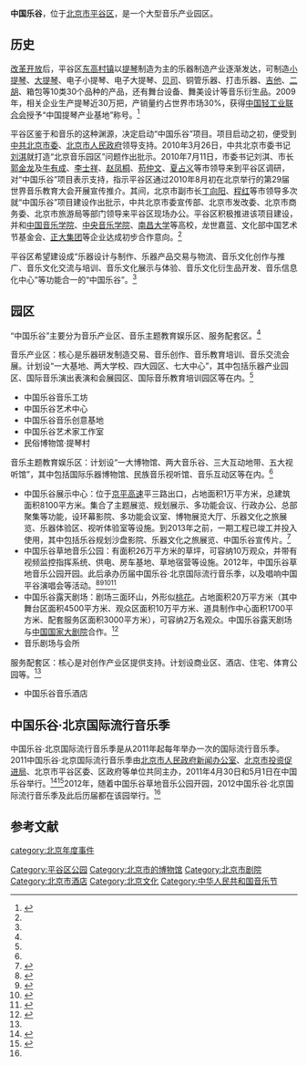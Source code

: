 '''中国乐谷'''，位于[[北京市|北京市]][[平谷区|平谷区]]，是一个大型音乐产业园区。

==历史==
[[改革开放|改革开放]]后，平谷区[[东高村镇|东高村镇]]以[[提琴|提琴]]制造为主的乐器制造产业逐渐发达，可制造[[小提琴|小提琴]]、[[大提琴|大提琴]]、电子小提琴、电子大提琴、[[贝司|贝司]]、铜管乐器、打击乐器、[[吉他|吉他]]、[[二胡|二胡]]、箱包等10类30个品种的产品，还有舞台设备、舞美设计等音乐衍生品。2009年，相关企业生产提琴近30万把，产销量约占世界市场30%，获得[[中国轻工业联合会|中国轻工业联合会]]授予“中国提琴产业基地”称号。<ref name=zgyg>{{Cite web |url=http://www.bjpg.gov.cn/publish/portal0/tab451/ |title=中国乐谷，中国乐谷北京音乐产业园区，2011-02-22 |accessdate=2015-05-04 |archive-date=2015-05-22 |archive-url=https://web.archive.org/web/20150522182628/http://www.bjpg.gov.cn/publish/portal0/tab451/ |dead-url=no }}</ref>

平谷区鉴于和音乐的这种渊源，决定启动“中国乐谷”项目。项目启动之初，便受到[[中共北京市委|中共北京市委]]、[[北京市人民政府|北京市人民政府]]领导支持。2010年3月26日，中共北京市委书记[[刘淇|刘淇]]就打造“北京音乐园区”问题作出批示。2010年7月11日，市委书记刘淇、市长[[郭金龙|郭金龙]]及[[牛有成|牛有成]]、[[李士祥|李士祥]]、[[赵凤桐|赵凤桐]]、[[苟仲文|苟仲文]]、[[夏占义|夏占义]]等市领导来到平谷区调研，对“中国乐谷”项目表示支持，指示平谷区通过2010年8月初在北京举行的第29届世界音乐教育大会开展宣传推介。其间，北京市副市长[[丁向阳|丁向阳]]、[[程红|程红]]等市领导多次就“中国乐谷”项目建设作出批示，中共北京市委宣传部、北京市发改委、北京市商务委、北京市旅游局等部门领导来平谷区现场办公。平谷区积极推进该项目建设，并和[[中国音乐学院|中国音乐学院]]、[[中央音乐学院|中央音乐学院]]、[[南昌大学|南昌大学]]等高校，龙世嘉蓝、文化部中国艺术节基金会、[[正大集团|正大集团]]等企业达成初步合作意向。<ref name=zgyg/>

平谷区希望建设成“乐器设计与制作、乐器产品交易与物流、音乐文化创作与推广、音乐文化交流与培训、音乐文化展示与体验、音乐文化衍生品开发、音乐信息化中心”等功能合一的“中国乐谷”。<ref name=zgyg/>

==园区==
“中国乐谷”主要分为音乐产业区、音乐主题教育娱乐区、服务配套区。<ref name=zgyg/>

音乐产业区：核心是乐器研发制造交易、音乐创作、音乐教育培训、音乐交流会展。计划设“一大基地、两大学校、四大园区、七大中心”，其中包括乐器产业园区、国际音乐演出表演和会展园区、国际音乐教育培训园区等在内。<ref name=zgyg/>
*中国乐谷音乐工坊
*中国乐谷艺术中心
*中国乐谷音乐创意基地
*中国乐谷艺术家工作室
*民俗博物馆·提琴村

音乐主题教育娱乐区：计划设“一大博物馆、两大音乐谷、三大互动地带、五大视听馆”，其中包括国际乐器博物馆、民族音乐视听馆、音乐互动区等在内。<ref name=zgyg/>
*中国乐谷展示中心：位于[[京平高速公路|京平高速]]平三路出口，占地面积1万平方米，总建筑面积8100平方米。集合了主题展览、规划展示、多功能会议、行政办公、总部聚集等功能，设环幕影院、多功能会议室、博物展览大厅、乐器文化之旅展览、乐器体验区、视听体验室等设施。到2013年之前，一期工程已竣工并投入使用，其中包括乐谷规划沙盘影院、乐器文化之旅展览、中国乐谷宣传片。<ref>{{Cite web |url=http://www.bjpg.gov.cn/publish/portal0/tab435/info34519.htm |title=中国乐谷展示中心，中国乐谷北京音乐产业园区，2013-04-25 |accessdate=2015-05-04 |archive-date=2015-06-13 |archive-url=https://web.archive.org/web/20150613143101/http://www.bjpg.gov.cn/publish/portal0/tab435/info34519.htm |dead-url=no }}</ref>
*中国乐谷草地音乐公园：有面积26万平方米的草坪，可容纳10万观众，并带有视频监控指挥系统、供电、房车基地、草地宿营等设施。2012年，中国乐谷草地音乐公园开园。此后承办历届中国乐谷·北京国际流行音乐季，以及唱响中国平谷演唱会等活动。<ref>{{Cite web |url=http://www.bjpg.gov.cn/publish/portal0/tab435/info34518.htm |title=中国乐谷草地音乐公园，中国乐谷北京音乐产业园区，2013-04-25 |accessdate=2015-05-04 |archive-date=2015-05-04 |archive-url=https://archive.is/20150504084308/http://www.bjpg.gov.cn/publish/portal0/tab435/info34518.htm |dead-url=no }}</ref><ref>{{Cite web |url=http://news.wenweipo.com/2015/05/04/IN1505040028.htm |title=北京國際流行音樂季謝幕，香港文汇网，2015-05-04 |accessdate=2015-05-04 |archive-date=2016-03-04 |archive-url=https://web.archive.org/web/20160304084549/http://news.wenweipo.com/2015/05/04/IN1505040028.htm |dead-url=no }}</ref><ref name=qiyong>{{Cite web |url=http://beijing.qianlong.com/3825/2012/05/19/118@7965256.htm |title=“中国乐谷草地音乐公园”投用，千龙网，2012-05-19 |accessdate=2015-05-04 |archive-date=2013-05-12 |archive-url=https://web.archive.org/web/20130512134129/http://beijing.qianlong.com/3825/2012/05/19/118%407965256.htm |dead-url=no }}</ref><ref>{{Cite web |url=http://www.bj.xinhuanet.com/bjpd_sdzx/2012-05/21/content_25266858.htm |title=中国乐谷草地音乐公园首次亮相获好评，新华网，2012-05-21 |accessdate=2015-05-04 |archive-date=2016-03-04 |archive-url=https://web.archive.org/web/20160304125406/http://www.bj.xinhuanet.com/bjpd_sdzx/2012-05/21/content_25266858.htm |dead-url=no }}</ref>
*中国乐谷露天剧场：剧场三面环山，外形似[[桃花|桃花]]。占地面积20万平方米（其中舞台区面积4500平方米、观众区面积10万平方米、道具制作中心面积1700平方米、配套服务区面积3000平方米），可容纳2万名观众。中国乐谷露天剧场与[[中国国家大剧院|中国国家大剧院]]合作。<ref>{{Cite web |url=http://www.bjpg.gov.cn/publish/portal0/tab435/info34516.htm |title=中国乐谷露天剧场，中国乐谷北京音乐产业园区，2013-04-25 |accessdate=2015-05-04 |archive-date=2015-06-13 |archive-url=https://web.archive.org/web/20150613072657/http://www.bjpg.gov.cn/publish/portal0/tab435/info34516.htm |dead-url=no }}</ref>
*音乐剧场与会所

服务配套区：核心是对创作产业区提供支持。计划设商业区、酒店、住宅、体育公园等。<ref name=zgyg/>
*中国乐谷音乐酒店

==中国乐谷·北京国际流行音乐季==
中国乐谷·北京国际流行音乐季是从2011年起每年举办一次的国际流行音乐季。2011中国乐谷·北京国际流行音乐季由[[北京市人民政府新闻办公室|北京市人民政府新闻办公室]]、[[北京市投资促进局|北京市投资促进局]]、北京市平谷区委、区政府等单位共同主办，2011年4月30日和5月1日在中国乐谷举行。<ref>{{Cite web |url=http://www.chinanews.com/tp/2011/05-01/3010209.shtml |title=乐迷云集2011中国乐谷·北京国际流行音乐季，中国新闻网，2011-05-01 |accessdate=2015-05-04 |archive-date=2019-05-12 |archive-url=https://web.archive.org/web/20190512102305/http://www.chinanews.com/tp/2011/05-01/3010209.shtml |dead-url=no }}</ref><ref>{{Cite web |url=http://ent.sina.com.cn/f/y/cmvfestival/ |title=2011中国乐谷·北京国际流行音乐季，新浪，于2015-05-04查阅 |accessdate=2015-05-04 |archive-date=2019-05-14 |archive-url=https://web.archive.org/web/20190514030330/http://ent.sina.com.cn/f/y/cmvfestival/ |dead-url=no }}</ref>2012年，随着中国乐谷草地音乐公园开园，2012中国乐谷·北京国际流行音乐季及此后历届都在该园举行。<ref name=qiyong/>

==参考文献==
{{reflist}}

[[Category:平谷区公园|Category:平谷区公园]]
[[Category:北京市的博物馆|Category:北京市的博物馆]]
[[Category:北京市剧院|Category:北京市剧院]]
[[Category:北京市酒店|Category:北京市酒店]]
[[Category:北京文化|Category:北京文化]]
[[Category:中华人民共和国音乐节|Category:中华人民共和国音乐节]]
[[category:北京年度事件|category:北京年度事件]]